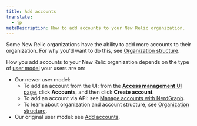 ```yaml
---
title: Add accounts
translate:
  - jp
metaDescription: How to add accounts to your New Relic organization. 
---
```


Some New Relic organizations have the ability to add more accounts to their organization. For why you'd want to do this, see [Organization structure](/docs/accounts/accounts-billing/account-structure/new-relic-account-structure). 

How you add accounts to your New Relic organization depends on the type of [user model](/docs/accounts/original-accounts-billing/original-product-based-pricing/overview-user-models) your users are on: 

* Our newer user model: 
  * To add an account from the UI: from the [**Access management** UI page](/docs/accounts/accounts-billing/new-relic-one-user-management/user-management-ui-and-tasks#where), click **Accounts**, and then click **Create account**.
  * To add an account via API: see [Manage accounts with NerdGraph](/docs/apis/nerdgraph/examples/manage-accounts-nerdgraph).
  * To learn about organization and account structure, see [Organization structure](/docs/accounts/accounts-billing/account-structure/new-relic-account-structure). 
* Our original user model: see [Add accounts](/docs/accounts/original-accounts-billing/original-users-roles/parent-child-account-structure/#creating). 

